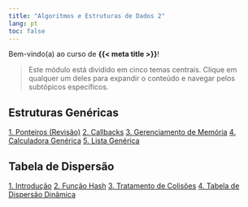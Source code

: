 ```yaml
---
title: "Algoritmos e Estruturas de Dados 2"
lang: pt
toc: false
---
```



Bem-vindo(a) ao curso de **{{< meta title >}}**!

> Este módulo está dividido em cinco temas centrais. 
> Clique em qualquer um deles para expandir o conteúdo e navegar pelos subtópicos específicos.


<!-- ::: {.callout-note collapse="true" icon="false"}
## <i class="bi bi-tree"></i> Árvores

:::
-->

::: {.callout-note collapse="true" icon="false"}
## <i class="bi bi-emoji-neutral"></i> Estruturas Genéricas

::: {.list-group .list-group-flush .mb-0 .text-decoration-none .border-0}

[1. Ponteiros (Revisão)](unidade2/1-ponteiros.qmd){.list-group-item .list-group-item-action .text-body .border-0}
[2. Callbacks](unidade2/2-callback.qmd){.list-group-item .list-group-item-action .text-body .border-0}
[3. Gerenciamento de Memória](unidade2/3-memoria.qmd){.list-group-item .list-group-item-action .text-body .border-0}
[4. Calculadora Genérica](unidade2/4-calculadora.qmd){.list-group-item .list-group-item-action .text-body .border-0}
[5. Lista Genérica](unidade2/5-lista.qmd){.list-group-item .list-group-item-action .text-body .border-0}

:::

:::



::: {.callout-note collapse="true" icon="false"}
## <i class="bi bi-hash"></i> Tabela de Dispersão
  
::: {.list-group .list-group-flush .mb-0 .text-decoration-none .border-0}

[1. Introdução](unidade2/6-introhash.qmd){.list-group-item .list-group-item-action .text-body .border-0}
[2. Função Hash](unidade2/7-funcaohash.qmd){.list-group-item .list-group-item-action .text-body .border-0}
[3. Tratamento de Colisões](unidade2/8-colisoes.qmd){.list-group-item .list-group-item-action .text-body .border-0}
[4. Tabela de Dispersão Dinâmica](unidade2/9-tabeladinamica.qmd){.list-group-item .list-group-item-action .text-body .border-0}

:::
:::

<!--
::: {.callout-note collapse="true" icon="false"}
## <i class="bi bi-card-checklist"></i></i> Lista de Prioridade
:::


::: {.callout-note collapse="true" icon="false"}
## <i class="bi bi-bounding-box-circles"></i> Grafos
:::

-->